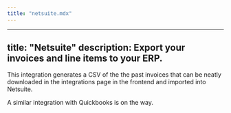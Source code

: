 ```yaml
---
title: "netsuite.mdx"
---
```


---
title: "Netsuite"
description: Export your invoices and line items to your ERP.
---

This integration generates a CSV of the the past invoices that can be neatly downloaded in the integrations page in the frontend and imported into Netsuite.

A similar integration with Quickbooks is on the way.
